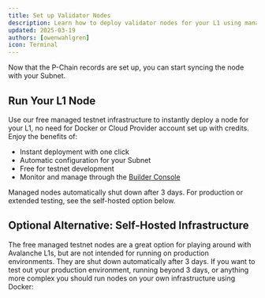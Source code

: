 ```yaml
---
title: Set up Validator Nodes
description: Learn how to deploy validator nodes for your L1 using managed infrastructure or self-hosted Docker deployments.
updated: 2025-03-19
authors: [owenwahlgren]
icon: Terminal
---
```



Now that the P-Chain records are set up, you can start syncing the node with your Subnet.

## Run Your L1 Node

Use our free managed testnet infrastructure to instantly deploy a node for your L1, no need for Docker or Cloud Provider account set up with credits. Enjoy the benefits of:

- Instant deployment with one click
- Automatic configuration for your Subnet
- Free for testnet development
- Monitor and manage through the [Builder Console](/console/testnet-infra/nodes)

<ToolboxMdxWrapper walletMode="testnet-mainnet">
    <CreateManagedTestnetNode />
</ToolboxMdxWrapper>

<Callout type="warning">
Managed nodes automatically shut down after 3 days. For production or extended testing, see the self-hosted option below.
</Callout>

## Optional Alternative: Self-Hosted Infrastructure

The free managed testnet nodes are a great option for playing around with Avalanche L1s, but are not
intended for running on production environments. They are shut down automatically after 3 days. If you want to test out your production environment, running beyond 3 days, or anything more complex you should run nodes on your own infrastructure
using Docker:

<ToolboxMdxWrapper walletMode="testnet-mainnet">
    <AvalancheGoDockerL1 />
</ToolboxMdxWrapper>

